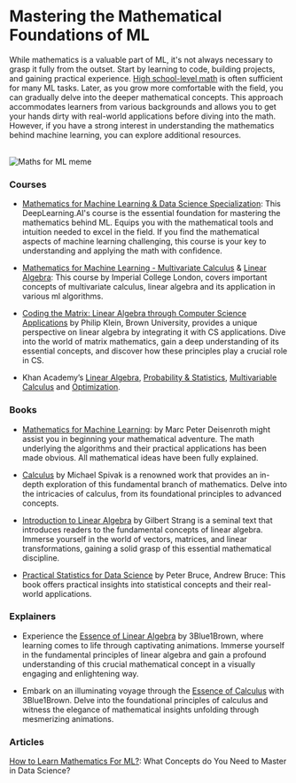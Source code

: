 # Mastering the Mathematical Foundations of ML

While mathematics is a valuable part of ML, it's not always necessary to grasp it fully from the outset. Start by learning to code, building projects, and gaining practical experience. [High school-level math](http://localhost:3000/Foundational-Learning/Mastering-Maths#courses) is often sufficient for many ML tasks. Later, as you grow more comfortable with the field, you can gradually delve into the deeper mathematical concepts. This approach accommodates learners from various backgrounds and allows you to get your hands dirty with real-world applications before diving into the math. However, if you have a strong interest in understanding the mathematics behind machine learning, you can explore additional resources.

<br />
<div style={{ display: "flex" }}>
  <img src="/static/img/memes/mathsMeme.png" alt="Maths for ML meme" />

</div>

### Courses 

- [Mathematics for Machine Learning & Data Science Specialization](https://www.deeplearning.ai/courses/mathematics-for-machine-learning-and-data-science-specialization/): This DeepLearning.AI's course is the essential foundation for mastering the mathematics behind ML. Equips you with the mathematical tools and intuition needed to excel in the field. If you find the mathematical aspects of machine learning challenging, this course is your key to understanding and applying the math with confidence. 

- [Mathematics for Machine Learning - Multivariate Calculus](https://www.youtube.com/playlist?list=PLiiljHvN6z193BBzS0Ln8NnqQmzimTW23) & [Linear Algebra](https://www.youtube.com/playlist?list=PLiiljHvN6z1_o1ztXTKWPrShrMrBLo5P3): This course by Imperial College London, covers important concepts of multivariate calculus, linear algebra  and its application in various ml algorithms.

- [Coding the Matrix: Linear Algebra through Computer Science Applications](https://codingthematrix.com/) by Philip Klein, Brown University, provides a unique perspective on linear algebra by integrating it with CS applications. Dive into the world of matrix mathematics, gain a deep understanding of its essential concepts, and discover how these principles play a crucial role in CS.

- Khan Academy’s [Linear Algebra](https://www.khanacademy.org/math/linear-algebra), [Probability & Statistics](https://www.khanacademy.org/math/probability), [Multivariable Calculus](https://www.khanacademy.org/math/multivariable-calculus) and [Optimization](https://www.khanacademy.org/math/old-differential-calculus/derivative-applications-dc/optimization-dc/e/optimization).


### Books

- [Mathematics for Machine Learning](https://mml-book.github.io/book/mml-book.pdf): by Marc Peter Deisenroth might assist you in beginning your mathematical adventure. The math underlying the algorithms and their practical applications has been made obvious. All mathematical ideas have been fully explained.

- [Calculus](https://theswissbay.ch/pdf/Gentoomen%20Library/Maths/Calculus/Michael%20Spivak%20-%20Calculus.pdf) by Michael Spivak  is a renowned work that provides an in-depth exploration of this fundamental branch of mathematics. Delve into the intricacies of calculus, from its foundational principles to advanced concepts. 

- [Introduction to Linear Algebra](https://github.com/severus27/ML-books/blob/main/Introduction%20to%20Linear%20Algebra/Introduction%20to%20Linear%20Algebra%204th%20edition.PDF) by Gilbert Strang is a seminal text that introduces readers to the fundamental concepts of linear algebra. Immerse yourself in the world of vectors, matrices, and linear transformations, gaining a solid grasp of this essential mathematical discipline.

- [Practical Statistics for Data Science](https://github.com/severus27/ML-books/blob/main/Practical%20Statistics/Practical%20Statistics%20for%20Data%20Scientists.pdf) by Peter Bruce, Andrew Bruce: This book offers practical insights into statistical concepts and their real-world applications.

### Explainers

- Experience the [Essence of Linear Algebra](https://www.youtube.com/watch?v=fNk_zzaMoSs&list=PLZHQObOWTQDPD3MizzM2xVFitgF8hE_ab) by 3Blue1Brown, where learning comes to life through captivating animations. Immerse yourself in the fundamental principles of linear algebra and gain a profound understanding of this crucial mathematical concept in a visually engaging and enlightening way.

- Embark on an illuminating voyage through the [Essence of Calculus](https://www.youtube.com/watch?v=WUvTyaaNkzM&list=PLZHQObOWTQDMsr9K-rj53DwVRMYO3t5Yr) with 3Blue1Brown. Delve into the foundational principles of calculus and witness the elegance of mathematical insights unfolding through mesmerizing animations.


### Articles

[How to Learn Mathematics For ML?](https://www.analyticsvidhya.com/blog/2021/06/how-to-learn-mathematics-for-machine-learning-what-concepts-do-you-need-to-master-in-data-science/): What Concepts do You Need to Master in Data Science?